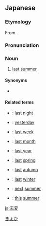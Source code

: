 ==Japanese==
{{ja-kanjitab|きょ|か|yomi=o}}

===Etymology===
From {{etyl|zhx|ja|sort=きょか}} {{m|zh|sc=Hani|去夏}}.

===Pronunciation===
{{ja-pron|yomi=o|きょか}}

===Noun===
{{ja-noun|きょか}}

# [[last]] [[summer]]

====Synonyms====
* {{ja-r|昨夏|さっか}}

====Related terms====
* {{ja-r|昨晩|さくばん}}: [[last night]]
* {{ja-r|昨日|きのう}}: [[yesterday]]
* {{ja-r|昨週|さくしゅう}}: [[last week]]
* {{ja-r|昨月|さくげつ}}: [[last month]]
* {{ja-r|昨年|さくねん}}: [[last year]]
* {{ja-r|昨春|さくしゅん}}: [[last]] [[spring]]
* {{ja-r|昨秋|さくしゅう}}: [[last]] [[autumn]]
* {{ja-r|昨冬|さくとう}}: [[last]] [[winter]]
* {{ja-r|来夏|らいか}}: [[next]] [[summer]]
* {{ja-r|今夏|こんか}}: [[this]] [[summer]]

[[Category:ja:Time|きょか]]

[[ja:去夏]]